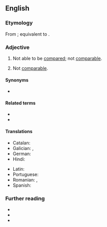 ==English==

===Etymology===
From {{inh|en|enm|uncomparable}}; equivalent to {{prefix|en|un-|comparable}}.

===Adjective===
{{en-adj}}

# Not able to be [[compared]]; not [[comparable]].
# {{lb|en|grammar}} Not [[comparable]].
#: {{syn|en|nongradable|ungradable|incomparable}}
#: {{ant|en|gradable|comparable}}

====Synonyms====
* {{l|en|noncomparable}}

====Related terms====
* {{l|en|incomparable}}
* {{l|en|no comparison}}

====Translations====
{{trans-top|not comparable}}
* Catalan: {{t+|ca|incomparable}}
* Galician: {{t+|gl|incomparable}}, {{t+|gl|incomparábel}}
* German: {{t+|de|inkomparabel}}
* Hindi: {{t+|hi|अतुलनीय|m}}
{{trans-mid}}
* Latin: {{t|la|incomparābilis}}
* Portuguese: {{t+|pt|incomparável|m|f}}
* Romanian: {{t+|ro|necomparabil|m|n}}, {{t+|ro|incomparabil|m|n}}
* Spanish: {{t+|es|incomparable}}
{{trans-bottom}}

===Further reading===
* {{R:OneLook}}
* {{R:GNV|uncomparable, incomparable, noncomparable}}
* {{R:GNV|uncomparable adjectives, incomparable adjectives, noncomparable adjectives, ungradable adjectives, nongradable adjectives}}